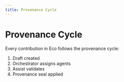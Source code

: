 ```yaml
---
title: Provenance Cycle
---
```


# Provenance Cycle

Every contribution in Eco follows the provenance cycle:

1. Draft created
2. Orchestrator assigns agents
3. Assist validates
4. Provenance seal applied